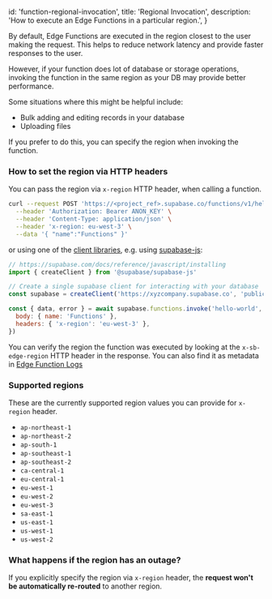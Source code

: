 
  id: 'function-regional-invocation',
  title: 'Regional Invocation',
  description: 'How to execute an Edge Functions in a particular region.',
}

By default, Edge Functions are executed in the region closest to the user making the request. This helps to reduce network latency and provide faster responses to the user.

However, if your function does lot of database or storage operations, invoking the function in the same region as your DB may provide better performance.

Some situations where this might be helpful include:

- Bulk adding and editing records in your database
- Uploading files

If you prefer to do this, you can specify the region when invoking the function.

### How to set the region via HTTP headers

You can pass the region via `x-region` HTTP header, when calling a function.

```bash
curl --request POST 'https://<project_ref>.supabase.co/functions/v1/hello-world' \
  --header 'Authorization: Bearer ANON_KEY' \
  --header 'Content-Type: application/json' \
  --header 'x-region: eu-west-3' \
  --data '{ "name":"Functions" }'
```

or using one of the [client libraries](/docs#reference-documentation), e.g. using [supabase-js](/docs/reference/javascript/functions-invoke):

```js
// https://supabase.com/docs/reference/javascript/installing
import { createClient } from '@supabase/supabase-js'

// Create a single supabase client for interacting with your database
const supabase = createClient('https://xyzcompany.supabase.co', 'public-anon-key')

const { data, error } = await supabase.functions.invoke('hello-world', {
  body: { name: 'Functions' },
  headers: { 'x-region': 'eu-west-3' },
})
```

You can verify the region the function was executed by looking at the `x-sb-edge-region` HTTP header in the response. You can also find it as metadata in [Edge Function Logs](/docs/guides/functions/debugging)

### Supported regions

These are the currently supported region values you can provide for `x-region` header.

- `ap-northeast-1`
- `ap-northeast-2`
- `ap-south-1`
- `ap-southeast-1`
- `ap-southeast-2`
- `ca-central-1`
- `eu-central-1`
- `eu-west-1`
- `eu-west-2`
- `eu-west-3`
- `sa-east-1`
- `us-east-1`
- `us-west-1`
- `us-west-2`

### What happens if the region has an outage?

If you explicitly specify the region via `x-region` header, the **request won't be automatically re-routed** to another region.


